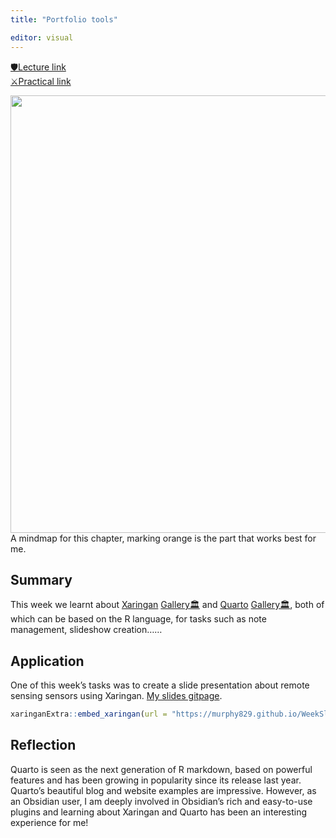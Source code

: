 ```yaml
---
title: "Portfolio tools"

editor: visual
---
```


[🛡Lecture link](https://andrewmaclachlan.github.io/CASA0023-lecture-2/#1)<br/> [⚔️️️Practical link](https://andrewmaclachlan.github.io/CASA0023/2_portfolio.html)<br/>

<img src="https://raw.githubusercontent.com/Murphy829/RSETEST/cfad0da659f496bf719127057fe096a910dbfa5b/imgs/mindmaps/2%2BPortfolio%2Btools.svg" width="700"/><br/> A mindmap for this chapter, marking orange is the part that works best for me.

## Summary

This week we learnt about [Xaringan](https://github.com/yihui/xaringan) [Gallery🏛️](https://xaringan.gallery/examples.html) and [Quarto](https://quarto.org/) [Gallery🏛️](https://quarto.org/docs/gallery/), both of which can be based on the R language, for tasks such as note management, slideshow creation......

## Application

One of this week's tasks was to create a slide presentation about remote sensing sensors using Xaringan.
[My slides gitpage](https://murphy829.github.io/WeekSlides/#1).


```r
xaringanExtra::embed_xaringan(url = "https://murphy829.github.io/WeekSlides/#1", ratio = "4:3")
```

## Reflection

Quarto is seen as the next generation of R markdown, based on powerful features and has been growing in popularity since its release last year. Quarto's beautiful blog and website examples are impressive. However, as an Obsidian user, I am deeply involved in Obsidian's rich and easy-to-use plugins and learning about Xaringan and Quarto has been an interesting experience for me!
